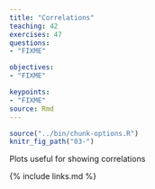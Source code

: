 ```yaml
---
title: "Correlations"
teaching: 42
exercises: 47
questions: 
- "FIXME"

objectives:
- "FIXME"

keypoints:
- "FIXME"
source: Rmd
---
```


```r
source("../bin/chunk-options.R")
knitr_fig_path("03-")
```

Plots useful for showing correlations

{% include links.md %}